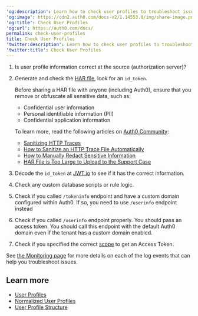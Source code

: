 ---
'og:description': Learn how to check user profiles to troubleshoot issues
'og:image': https://cdn2.auth0.com/docs-v2/1.14553.0/img/share-image.png
'og:title': Check User Profiles
'og:url': https://auth0.com/docs/
permalink: check-user-profiles
title: Check User Profiles
'twitter:description': Learn how to check user profiles to troubleshoot issues
'twitter:title': Check User Profiles
---
1. Is user profile information correct at the source (authorization server)?
2. Generate and check the [HAR file](/docs/troubleshoot/troubleshooting-tools/generate-and-analyze-har-files), look for an `id_token`.

   <Warning>

   Before sharing a HAR file with anyone (including Auth0), ensure that you remove or obfuscate all sensitive data, such as:

   * Confidential user information
   * Personal identifiable information (PII)
   * Confidential application information

   To learn more, read the following articles on [Auth0 Community](https://community.auth0.com):

   * [Sanitizing HTTP Traces](https://community.auth0.com/t/sanitizing-http-traces/119488)
   * [How to Sanitize an HTTP Trace File Automatically](https://community.auth0.com/t/how-to-sanitize-a-http-trace-file-automatically/120583)
   * [How to Manually Redact Sensitive Information](https://community.auth0.com/t/how-to-manually-redact-sensitive-information/122554)
   * [HAR File is Too Large to Upload to the Support Case](https://community.auth0.com/t/har-file-is-too-large-to-upload-to-the-support-case/122488)
   </Warning>
3. Decode the `id_token` at [JWT.io](https://jwt.io) to see if it has the correct information.
4. Check any custom database scripts or rule logic.
5. Check if you called `/tokeninfo` endpoint and have a custom domain configured within Auth0. If so, you need to use `/userinfo` endpoint instead
6. Check if you called `/userinfo` endpoint properly. You should pass an access token. You should call this endpoint with the default Auth0 domain even if the tenant has a custom domain enabled.
7. Check if you specified the correct [scope](/docs/get-started/apis/scopes) to get an Access Token.

<Callout icon="file-lines" color="#0EA5E9" iconType="regular">

See [the Monitoring page](/docs/deploy-monitor/monitor) for more details on each of the log events that can help you troubleshoot issues.

</Callout>

## Learn more

* [User Profiles](/docs/manage-users/user-accounts/user-profiles)
* [Normalized User Profiles](/docs/manage-users/user-accounts/user-profiles/normalized-user-profiles)
* [User Profile Structure](/docs/manage-users/user-accounts/user-profiles/user-profile-structure)